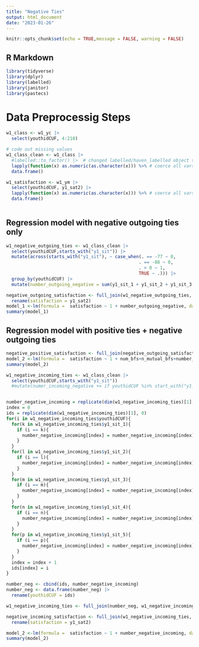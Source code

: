 ```yaml
---
title: "Negative Ties"
output: html_document
date: "2023-01-26"
---
```


```r
knitr::opts_chunk$set(echo = TRUE,message = FALSE, warning = FALSE)
```

## R Markdown


```r
library(tidyverse)
library(dplyr)
library(labelled)
library(janitor)
library(pastecs)

```

# Data Preprocessig Steps


```r
w1_class <- w1_yc |> 
  select(youthidCUF, 4:210)

# code out missing values
w1_class_clean <- w1_class |>
  #labelled::to_factor() |>  # changed labelled/haven_labelled object to factor
  lapply(function(x) as.numeric(as.character(x))) %>% # coerce all vars to be numeric
  data.frame()

w1_satisfaction <- w1_ym |> 
  select(youthidCUF, y1_sat2) |> 
  lapply(function(x) as.numeric(as.character(x))) %>% # coerce all vars to be numeric
  data.frame()
  
```

## Regression model with negative outgoing ties only
```r

w1_negative_outgoing_ties <- w1_class_clean |> 
  select(youthidCUF,starts_with("y1_sit")) |> 
  mutate(across(starts_with("y1_sit"), ~ case_when(. == -77 ~ 0,
                                                  . == -88 ~ 0,
                                                  . > 0 ~ 1,
                                                  TRUE ~ .))) |> 
  group_by(youthidCUF) |> 
  mutate(number_outgoing_negative = sum(y1_sit_1 + y1_sit_2 + y1_sit_3 + y1_sit_4 + y1_sit_5)) 

negative_outgoing_satisfaction <- full_join(w1_negative_outgoing_ties, w1_satisfaction) |> 
  rename(satisfaction = y1_sat2)
model_1 <-lm(formula =  satisfaction ~ 1 + number_outgoing_negative, data = negative_outgoing_satisfaction)
summary(model_1)

```

## Regression model with positive ties + negative outgoing ties
```r
negative_positive_satisfaction <- full_join(negative_outgoing_satisfaction, w1_pos_yc)
model_2 <-lm(formula =  satisfaction ~ 1 + num_bfs+n_mutual_bfs+number_outgoing_negative, data = negative_positive_satisfaction)
summary(model_2)
```


```r
w1_negative_incoming_ties <- w1_class_clean |> 
  select(youthidCUF,starts_with("y1_sit"))  
  #mutate(numer_incoming_negative += if youthidCUF %in% start_with("y1_sit"))


number_negative_incoming = replicate(dim(w1_negative_incoming_ties)[1], 0)
index = 0
ids = replicate(dim(w1_negative_incoming_ties)[1], 0)
for(i in w1_negative_incoming_ties$youthidCUF){
  for(k in w1_negative_incoming_ties$y1_sit_1){
    if (i == k){
      number_negative_incoming[index] = number_negative_incoming[index]+1
    }
  }
  for(l in w1_negative_incoming_ties$y1_sit_2){
    if (i == l){
      number_negative_incoming[index] = number_negative_incoming[index]+1
    }
  }
  for(m in w1_negative_incoming_ties$y1_sit_3){
    if (i == m){
      number_negative_incoming[index] = number_negative_incoming[index]+1
    }
  }
  for(n in w1_negative_incoming_ties$y1_sit_4){
    if (i == n){
      number_negative_incoming[index] = number_negative_incoming[index]+1
    }
  }
  for(p in w1_negative_incoming_ties$y1_sit_5){
    if (i == p){
      number_negative_incoming[index] = number_negative_incoming[index]+1
    }
  }
  index = index + 1
  ids[index] = i
}

number_neg <- cbind(ids, number_negative_incoming)
number_neg <- data.frame(number_neg) |> 
  rename(youthidCUF = ids)

w1_negative_incoming_ties <- full_join(number_neg, w1_negative_incoming_ties)

negative_incoming_satisfaction <- full_join(w1_negative_incoming_ties, w1_satisfaction) |> 
  rename(satisfaction = y1_sat2)

model_2 <-lm(formula =  satisfaction ~ 1 + number_negative_incoming, data = negative_incoming_satisfaction)
summary(model_2)
```

